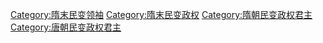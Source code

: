 [[Category:隋末民变领袖|Category:隋末民变领袖]]
[[Category:隋末民变政权|Category:隋末民变政权]]
[[Category:隋朝民变政权君主|Category:隋朝民变政权君主]]
[[Category:唐朝民变政权君主|Category:唐朝民变政权君主]]
